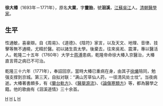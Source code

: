 {{unsourced|time=2018-07-15T04:45:29+00:00}}
'''徐大椿'''（1693年－1771年），原名'''大業'''，字'''靈胎'''，號'''洄溪'''，[[江蘇|江蘇]][[吳江|吳江]]人。[[清朝|清朝]][[醫學家|醫學家]]。

==生平==
性通敏，喜豪辯。自《周易》、《道德》、《陰符》家言，以及天文、地理、音律、技擊等無不通曉，尤精於醫。初以諸生貢太學。後棄去，往來吳淞、震澤，專以醫活人。乾隆二十五年（1760年）大学士[[蒋溥|蒋溥]]患病，乾隆帝命徐大椿入京醫治，大椿直言蒋之病已不可治。

乾隆三十六年（1771年），奉詔回京，當時大椿已重病在身，由其子[[徐爔|徐爔]]陪同，勉强支撑到京城。第三天，自拟对联：“满山芳草仙人药，一径清风处士坟”。当夜病逝。大椿著書頗多，有《[[蘭台軌方|蘭台軌方]]》、《[[醫舉源流|醫舉源流]]》、《[[論傷寒類方|論傷寒類方]]》等，都為醫學之籍。他的歌曲有《洄溪道情》三十余首。

[[Category:1693年出生|H]]
[[Category:1771年逝世|H]]
[[Category:徐姓|L]]
[[Category:清朝醫學家|H]]